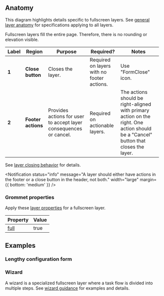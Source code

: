 
## Anatomy

This diagram highlights details specific to fullscreen layers. See [general layer anatomy](/components/layer#anatomy) for specifications applying to all layers.

Fullscreen layers fill the entire page. Therefore, there is no rounding or elevation visible.

<Example plain>
  <FullscreenLayerAnatomy />
</Example>

| Label | Region             | Purpose                                                           | Required?                                  | Notes                                                                                                                               |
| ----- | ------------------ | ----------------------------------------------------------------- | ------------------------------------------ | ----------------------------------------------------------------------------------------------------------------------------------- |
| **1** | **Close button**   | Closes the layer.                                                 | Required on layers with no footer actions. | Use "FormClose" icon.                                                                                                               |
| **2** | **Footer actions** | Provides actions for user to accept layer consequences or cancel. | Required on actionable layers.             | The actions should be right-aligned with primary action on the right. One action should be a "Cancel" button that closes the layer. |

See [layer closing behavior](/components/layer#layer-closing-behavior) for details.

<Notification
  status="info"
  message="A layer should either have actions in the footer or a close button in the header, not both."
  width="large"
  margin={{ bottom: 'medium' }}
/>

### Grommet properties

Apply these [layer properties](https://v2.grommet.io/layer) for a fullscreen layer.

| Property                                 | Value |
| ---------------------------------------- | ----- |
| [full](https://v2.grommet.io/layer#full) | true  |

## Examples

### Lengthy configuration form

<Example template showResponsiveControls={[]}>
  <ConfigurationForm fullscreen />
</Example>

### Wizard

A wizard is a specialized fullscreen layer where a task flow is divided into multiple steps. See [wizard guidance](/templates/wizard) for examples and details.
